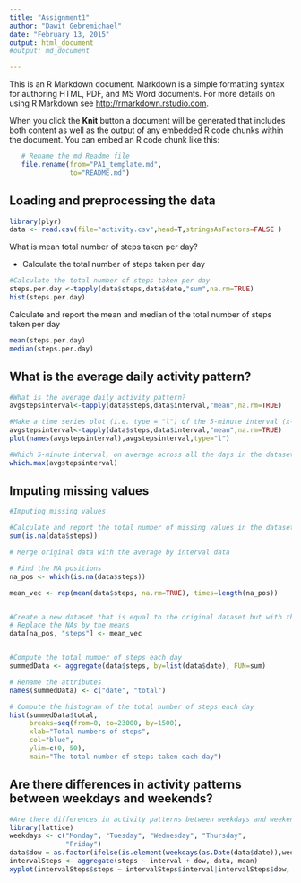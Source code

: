 ```yaml
---
title: "Assignment1"
author: "Dawit Gebremichael"
date: "February 13, 2015"
output: html_document
#output: md_document

---
```


This is an R Markdown document. Markdown is a simple formatting syntax for authoring HTML, PDF, and MS Word documents. For more details on using R Markdown see <http://rmarkdown.rstudio.com>.

When you click the **Knit** button a document will be generated that includes both content as well as the output of any embedded R code chunks within the document. You can embed an R code chunk like this:
```r
   # Rename the md Readme file
   file.rename(from="PA1_template.md", 
               to="README.md")
```
<h2>Loading and preprocessing the data</h2>
```r


library(plyr)
data <- read.csv(file="activity.csv",head=T,stringsAsFactors=FALSE )
```

What is mean total number of steps taken per day?

- Calculate the total number of steps taken per day
```r

#Calculate the total number of steps taken per day
steps.per.day <-tapply(data$steps,data$date,"sum",na.rm=TRUE) 
hist(steps.per.day)

```
Calculate and report the mean and median of the total number of steps taken per day

```r
mean(steps.per.day)
median(steps.per.day)
```
<h2>What is the average daily activity pattern?</h2>
```r
#What is the average daily activity pattern?
avgstepsinterval<-tapply(data$steps,data$interval,"mean",na.rm=TRUE) 

#Make a time series plot (i.e. type = "l") of the 5-minute interval (x-axis) and the average number of steps taken, averaged across all days (y-axis)
avgstepsinterval<-tapply(data$steps,data$interval,"mean",na.rm=TRUE) 
plot(names(avgstepsinterval),avgstepsinterval,type="l")

#Which 5-minute interval, on average across all the days in the dataset, contains the maximum number of steps?
which.max(avgstepsinterval) 
```

<h2>Imputing missing values</h2>
```r
#Imputing missing values

#Calculate and report the total number of missing values in the dataset (i.e. the total number of rows with NAs)
sum(is.na(data$steps))

# Merge original data with the average by interval data

# Find the NA positions
na_pos <- which(is.na(data$steps))

mean_vec <- rep(mean(data$steps, na.rm=TRUE), times=length(na_pos))


#Create a new dataset that is equal to the original dataset but with the missing data filled in.
# Replace the NAs by the means
data[na_pos, "steps"] <- mean_vec


#Compute the total number of steps each day
summedData <- aggregate(data$steps, by=list(data$date), FUN=sum)

# Rename the attributes
names(summedData) <- c("date", "total")

# Compute the histogram of the total number of steps each day
hist(summedData$total, 
     breaks=seq(from=0, to=23000, by=1500),
     xlab="Total numbers of steps", 
     col="blue",    
     ylim=c(0, 50), 
     main="The total number of steps taken each day")
```
<h2>Are there differences in activity patterns between weekdays and weekends?</h2>
```r

#Are there differences in activity patterns between weekdays and weekends?
library(lattice)
weekdays <- c("Monday", "Tuesday", "Wednesday", "Thursday", 
              "Friday")
data$dow = as.factor(ifelse(is.element(weekdays(as.Date(data$date)),weekdays), "Weekday", "Weekend"))
intervalSteps <- aggregate(steps ~ interval + dow, data, mean)
xyplot(intervalSteps$steps ~ intervalSteps$interval|intervalSteps$dow, main="Average Steps per Day by Interval",xlab="Interval", ylab="Steps",layout=c(1,2), type="l")


```


